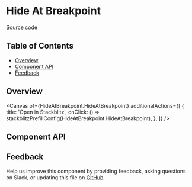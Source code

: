 
<Meta isTemplate />

# Hide At Breakpoint

[Source code](https://github.com/carbon-design-system/carbon/tree/main/packages/react/src/components/HideAtBreakpoint)

## Table of Contents

- [Overview](#overview)
- [Component API](#component-api)
- [Feedback](#feedback)

## Overview

<Canvas
  of={HideAtBreakpoint.HideAtBreakpoint}
  additionalActions={[
    {
      title: 'Open in Stackblitz',
      onClick: () => stackblitzPrefillConfig(HideAtBreakpoint.HideAtBreakpoint),
    },
  ]}
/>

## Component API

<ArgTypes />

## Feedback

Help us improve this component by providing feedback, asking questions on Slack,
or updating this file on
[GitHub](https://github.com/carbon-design-system/carbon/tree/main/packages/react/src/components/HideAtBreakpoint/HideAtBreakpoint.mdx).
